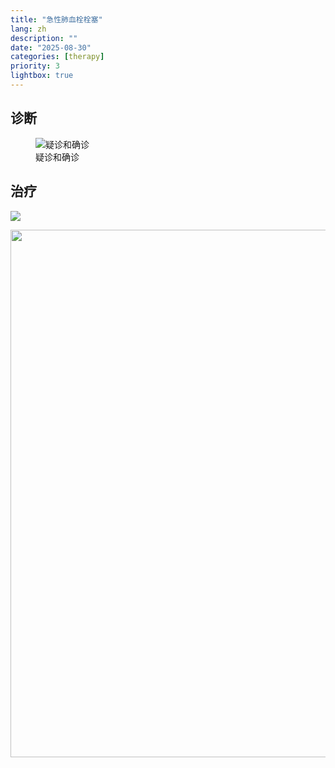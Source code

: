 ```yaml
---
title: "急性肺血栓栓塞"
lang: zh
description: ""
date: "2025-08-30"
categories: [therapy]
priority: 3
lightbox: true
---
```


## 诊断

![疑诊和确诊](images/paste-1.png)

## 治疗

![](images/paste-2.png)

![](images/paste-3.png){width="844"}